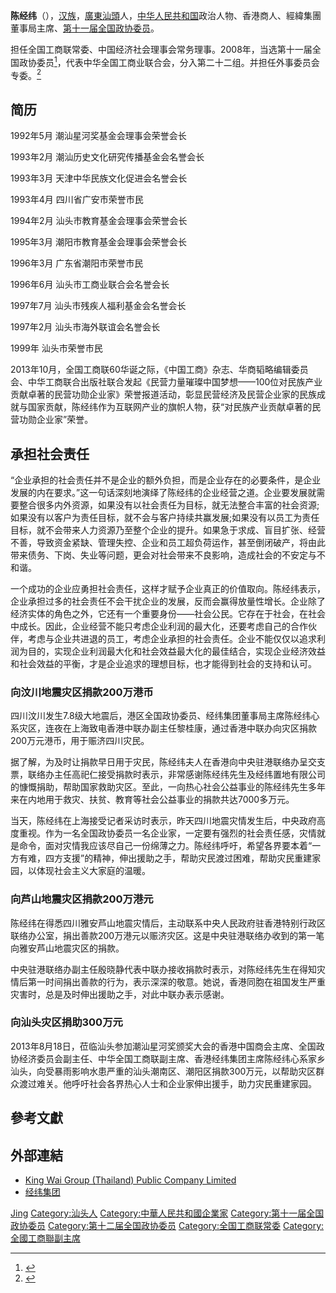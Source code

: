 {{refimprove|time=2016-10-06T05:21:35+00:00}}
'''陈经纬'''{{SBS}}（{{bd|1948年||}}），[[汉族|汉族]]，[[廣東|廣東]][[汕頭|汕頭]]人，[[中华人民共和国|中华人民共和国]]政治人物、香港商人、經緯集團董事局主席、[[第十一届全国政协委员|第十一届全国政协委员]]。

担任全国工商联常委、中国经济社会理事会常务理事。2008年，当选第十一届全国政协委员<ref>{{cite news|title=第十一届全国政协委员名单|url=http://www.indaa.com.cn/zt/2009qglh/zxzs/200903/t20090303_127573.html|accessdate=2013-04-09|newspaper=新华社北京1月25日电 中国人民政治协商会议第十一届全国委员会委员名单(共2237人，2008年1月25日政协第十届全国委员会常务委员会第二十次会议通过)|date=2008年1月25日|deadurl=yes|archiveurl=https://web.archive.org/web/20130928014403/http://www.indaa.com.cn/zt/2009qglh/zxzs/200903/t20090303_127573.html|archivedate=2013年9月28日}}</ref>，代表中华全国工商业联合会，分入第二十二组。并担任外事委员会专委。<ref>{{cite news|title=全国政协信息-陈经纬|url=http://www.cppcc.gov.cn/CMS/wylibary/showJcwyxtInfoWylibary.action?tabJcwyxt.guid=11W0007310&wytype=wjwy|accessdate=2013-04-11|newspaper=全国政协委员会|archive-date=2019-07-13|archive-url=https://web.archive.org/web/20190713220538/http://www.cppcc.gov.cn/CMS/wylibary/showJcwyxtInfoWylibary.action?tabJcwyxt.guid=11W0007310&wytype=wjwy|dead-url=no}}</ref>

== 简历 ==
1992年5月 潮汕星河奖基金会理事会荣誉会长

1993年2月 潮汕历史文化研究传播基金会名誉会长

1993年3月 天津中华民族文化促进会名誉会长

1993年4月 四川省广安市荣誉市民

1994年2月 汕头市教育基金会理事会荣誉会长

1995年3月 潮阳市教育基金会理事会荣誉会长

1996年3月 广东省潮阳市荣誉市民

1996年6月 汕头市工商业联合会名誉会长

1997年7月 汕头市残疾人福利基金会名誉会长

1997年2月 汕头市海外联谊会名誉会长

1999年 汕头市荣誉市民

2013年10月，全国工商联60华诞之际，《中国工商》杂志、华商韬略编辑委员会、中华工商联合出版社联合发起《民营力量璀璨中国梦想——100位对民族产业贡献卓著的民营功勋企业家》荣誉报道活动，彰显民营经济及民营企业家的民族成就与国家贡献，陈经纬作为互联网产业的旗帜人物，获“对民族产业贡献卓著的民营功勋企业家”荣誉。

== 承担社会责任 ==
“企业承担的社会责任并不是企业的额外负担，而是企业存在的必要条件，是企业发展的内在要求。”这一句话深刻地演绎了陈经纬的企业经营之道。企业要发展就需要整合很多内外资源，如果没有以社会责任为目标，就无法整合丰富的社会资源;如果没有以客户为责任目标，就不会与客户持续共赢发展;如果没有以员工为责任目标，就不会带来人力资源乃至整个企业的提升。如果急于求成、盲目扩张、经营不善，导致资金紧缺、管理失控、企业和员工超负荷运作，甚至倒闭破产，将由此带来债务、下岗、失业等问题，更会对社会带来不良影响，造成社会的不安定与不和谐。

一个成功的企业应勇担社会责任，这样才赋予企业真正的价值取向。陈经纬表示，企业承担过多的社会责任不会干扰企业的发展，反而会赢得放量性增长。企业除了经济实体的角色之外，它还有一个重要身份——社会公民。它存在于社会，在社会中成长。因此，企业经营不能只考虑企业利润的最大化，还要考虑自己的合作伙伴，考虑与企业共进退的员工，考虑企业承担的社会责任。企业不能仅仅以追求利润为目的，实现企业利润最大化和社会效益最大化的最佳结合，实现企业经济效益和社会效益的平衡，才是企业追求的理想目标，也才能得到社会的支持和认可。

=== 向汶川地震灾区捐款200万港币 ===
四川汶川发生7.8级大地震后，港区全国政协委员、经纬集团董事局主席陈经纬心系灾区，连夜在上海致电香港中联办副主任黎桂康，通过香港中联办向灾区捐款200万元港币，用于赈济四川灾民。

据了解，为及时让捐款早日用于灾民，陈经纬夫人在香港向中央驻港联络办呈交支票，联络办主任高祀仁接受捐款时表示，非常感谢陈经纬先生及经纬置地有限公司的慷慨捐助，帮助国家救助灾区。至此，一向热心社会公益事业的陈经纬先生多年来在内地用于救灾、扶贫、教育等社会公益事业的捐款共达7000多万元。

当天，陈经纬在上海接受记者采访时表示，昨天四川地震灾情发生后，中央政府高度重视。作为一名全国政协委员一名企业家，一定要有强烈的社会责任感，灾情就是命令，面对灾情我应该尽自己一份绵薄之力。陈经纬呼吁，希望各界要本着“一方有难，四方支援”的精神，伸出援助之手，帮助灾民渡过困难，帮助灾民重建家园，以体现社会主义大家庭的温暖。

=== 向芦山地震灾区捐款200万港元 ===
陈经纬在得悉四川雅安芦山地震灾情后，主动联系中央人民政府驻香港特别行政区联络办公室，捐出善款200万港元以赈济灾区。这是中央驻港联络办收到的第一笔向雅安芦山地震灾区的捐款。

中央驻港联络办副主任殷晓静代表中联办接收捐款时表示，对陈经纬先生在得知灾情后第一时间捐出善款的行为，表示深深的敬意。她说，香港同胞在祖国发生严重灾害时，总是及时伸出援助之手，对此中联办表示感谢。

=== 向汕头灾区捐助300万元 ===
2013年8月18日，莅临汕头参加潮汕星河奖颁奖大会的香港中国商会主席、全国政协经济委员会副主任、中华全国工商联副主席、香港经纬集团主席陈经纬心系家乡汕头，向受暴雨影响水患严重的汕头潮南区、潮阳区捐款300万元，以帮助灾区群众渡过难关。他呼吁社会各界热心人士和企业家伸出援手，助力灾民重建家园。

== 參考文獻 ==
{{reflist}}

== 外部連結 ==
* [http://kwgthai.com/ King Wai Group (Thailand) Public Company Limited] {{Wayback|url=http://kwgthai.com/ |date=20190709090414 }}
* [http://www.kingwai.com/ 经纬集团] {{Wayback|url=http://www.kingwai.com/ |date=20190708092221 }}

{{中华全国工商业联合会第十届执行委员会}}
{{中华全国工商业联合会第十一届执行委员会}}

{{Authority control}}
{{DEFAULTSORT:Chen}}
[[Category:陈姓|Jing]]
[[Category:汕头人|Category:汕头人]]
[[Category:中華人民共和國企業家|Category:中華人民共和國企業家]]
[[Category:第十一届全国政协委员|Category:第十一届全国政协委员]]
[[Category:第十二届全国政协委员|Category:第十二届全国政协委员]]
[[Category:全国工商联常委|Category:全国工商联常委]]
[[Category:全國工商聯副主席|Category:全國工商聯副主席]]